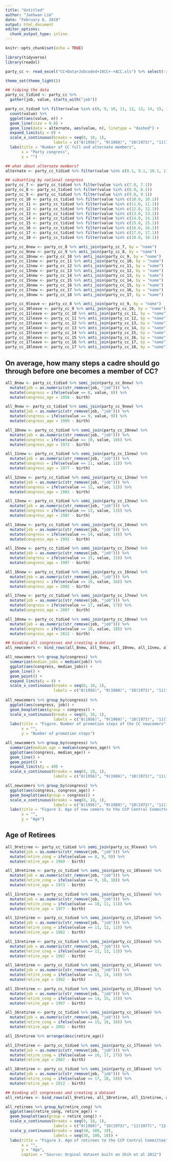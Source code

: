 ```yaml
---
title: "Untitled"
author: "Jaehwan Lim"
date: "February 6, 2019"
output: html_document
editor_options: 
  chunk_output_type: inline
---
```


```r
knitr::opts_chunk$set(echo = TRUE)
```

```r
library(tidyverse)
library(readxl)

party_cc <- read_excel("CC+Data+Jobcoded+18CC+-+ACC.xls") %>% select(-id) %>% rename(purgede = pursede, march = lmarch)

theme_set(theme_light())
```

```r
## tidying the data 
party_cc_tidied <- party_cc %>% 
  gather(job, value, starts_with("job")) 

party_cc_tidied %>% filter(value %in% c(8, 9, 10, 11, 12, 13, 14, 15, 16, 17, 18)) %>% 
  count(value) %>% 
  ggplot(aes(value, n)) +
  geom_line(size = 0.8) + 
  geom_line(data = alternate, aes(value, n), linetype = "dashed") +
  expand_limits(y = 0) +
  scale_x_continuous(breaks = seq(8, 18, 1), 
                     labels = c("8(1956)", "9(1969)", "10(1973)", "11(1977)", "12(1982)", "13(1987)", "14(1992)", "15(1997)", "16(2002)", "17(2007)", "18(2012)")) + 
  labs(title = "Number of CC full and alternate members", 
       x = "Party congress", 
       y = "")

## what about alternate members?
alternate <- party_cc_tidied %>% filter(value %in% c(8.1, 9.1, 10.1, 11.1, 12.1, 13.1, 14.1, 15.1, 16.1, 17.1, 18.1)) %>% count(value)

```

```r
## subsetting by national congress
party_cc_7 <- party_cc_tidied %>% filter(value %in% c(7.0, 7.1))
party_cc_8 <- party_cc_tidied %>% filter(value %in% c(8.0, 8.1)) 
party_cc_9 <- party_cc_tidied %>% filter(value %in% c(9.0, 9.1))
party_cc_10 <- party_cc_tidied %>% filter(value %in% c(10.0, 10.1))
party_cc_11 <- party_cc_tidied %>% filter(value %in% c(11.0, 11.1))
party_cc_12 <- party_cc_tidied %>% filter(value %in% c(12.0, 12.1))
party_cc_13 <- party_cc_tidied %>% filter(value %in% c(13.0, 13.1))
party_cc_14 <- party_cc_tidied %>% filter(value %in% c(14.0, 14.1))
party_cc_15 <- party_cc_tidied %>% filter(value %in% c(15.0, 15.1))
party_cc_16 <- party_cc_tidied %>% filter(value %in% c(16.0, 16.1))
party_cc_17 <- party_cc_tidied %>% filter(value %in% c(17.0, 17.1))
party_cc_18 <- party_cc_tidied %>% filter(value %in% c(18.0, 18.1))

party_cc_8new <- party_cc_8 %>% anti_join(party_cc_7, by = "name")
party_cc_9new <- party_cc_9 %>% anti_join(party_cc_8, by = "name")
party_cc_10new <- party_cc_10 %>% anti_join(party_cc_9, by = "name")
party_cc_11new <- party_cc_11 %>% anti_join(party_cc_10, by = "name")
party_cc_12new <- party_cc_12 %>% anti_join(party_cc_11, by = "name")
party_cc_13new <- party_cc_13 %>% anti_join(party_cc_12, by = "name")
party_cc_14new <- party_cc_14 %>% anti_join(party_cc_13, by = "name")
party_cc_15new <- party_cc_15 %>% anti_join(party_cc_14, by = "name")
party_cc_16new <- party_cc_16 %>% anti_join(party_cc_15, by = "name")
party_cc_17new <- party_cc_17 %>% anti_join(party_cc_16, by = "name")
party_cc_18new <- party_cc_18 %>% anti_join(party_cc_17, by = "name")

party_cc_9leave <- party_cc_8 %>% anti_join(party_cc_9, by = "name") 
party_cc_10leave <- party_cc_9 %>% anti_join(party_cc_10, by = "name") 
party_cc_11leave <- party_cc_10 %>% anti_join(party_cc_11, by = "name")
party_cc_12leave <- party_cc_11 %>% anti_join(party_cc_12, by = "name")
party_cc_13leave <- party_cc_12 %>% anti_join(party_cc_13, by = "name")
party_cc_14leave <- party_cc_13 %>% anti_join(party_cc_14, by = "name")
party_cc_15leave <- party_cc_14 %>% anti_join(party_cc_15, by = "name")
party_cc_16leave <- party_cc_15 %>% anti_join(party_cc_16, by = "name")
party_cc_17leave <- party_cc_16 %>% anti_join(party_cc_17, by = "name")
party_cc_18leave <- party_cc_17 %>% anti_join(party_cc_18, by = "name")

```

## On average, how many steps a cadre should go through before one becomes a member of CC?
```r
all_8new <- party_cc_tidied %>% semi_join(party_cc_8new) %>% 
  mutate(job = as.numeric(str_remove(job, "job"))) %>% 
  mutate(congress = ifelse(value == 8, value, 8)) %>% 
  mutate(congress_age = 1956 - birth)

all_9new <- party_cc_tidied %>% semi_join(party_cc_9new) %>% 
  mutate(job = as.numeric(str_remove(job, "job"))) %>% 
  mutate(congress = ifelse(value == 9, value, 9)) %>% 
  mutate(congress_age = 1969 - birth)

all_10new <- party_cc_tidied %>% semi_join(party_cc_10new) %>% 
  mutate(job = as.numeric(str_remove(job, "job"))) %>% 
  mutate(congress = ifelse(value == 10, value, 10)) %>% 
  mutate(congress_age = 1973 - birth)

all_11new <- party_cc_tidied %>% semi_join(party_cc_11new) %>% 
  mutate(job = as.numeric(str_remove(job, "job"))) %>% 
  mutate(congress = ifelse(value == 11, value, 11)) %>% 
  mutate(congress_age = 1977 - birth)

all_12new <- party_cc_tidied %>% semi_join(party_cc_12new) %>% 
  mutate(job = as.numeric(str_remove(job, "job"))) %>% 
  mutate(congress = ifelse(value == 12, value, 12)) %>% 
  mutate(congress_age = 1982 - birth)

all_13new <- party_cc_tidied %>% semi_join(party_cc_13new) %>% 
  mutate(job = as.numeric(str_remove(job, "job"))) %>% 
  mutate(congress = ifelse(value == 13, value, 13)) %>% 
  mutate(congress_age = 1987 - birth)

all_14new <- party_cc_tidied %>% semi_join(party_cc_14new) %>% 
  mutate(job = as.numeric(str_remove(job, "job"))) %>% 
  mutate(congress = ifelse(value == 14, value, 14)) %>% 
  mutate(congress_age = 1992 - birth)

all_15new <- party_cc_tidied %>% semi_join(party_cc_15new) %>% 
  mutate(job = as.numeric(str_remove(job, "job"))) %>% 
  mutate(congress = ifelse(value == 15, value, 15)) %>% 
  mutate(congress_age = 1997 - birth)

all_16new <- party_cc_tidied %>% semi_join(party_cc_16new) %>% 
  mutate(job = as.numeric(str_remove(job, "job"))) %>% 
  mutate(congress = ifelse(value == 16, value, 16)) %>% 
  mutate(congress_age = 2002 - birth)

all_17new <- party_cc_tidied %>% semi_join(party_cc_17new) %>% 
  mutate(job = as.numeric(str_remove(job, "job"))) %>% 
  mutate(congress = ifelse(value == 17, value, 17)) %>% 
  mutate(congress_age = 2007 - birth)

all_18new <- party_cc_tidied %>% semi_join(party_cc_18new) %>% 
  mutate(job = as.numeric(str_remove(job, "job"))) %>% 
  mutate(congress = ifelse(value == 18, value, 18)) %>% 
  mutate(congress_age = 2012 - birth)

## binding all congresses and creating a dataset
all_newcomers <- bind_rows(all_8new, all_9new, all_10new, all_11new, all_12new, all_13new, all_14new, all_15new, all_16new, all_17new, all_18new)

all_newcomers %>% group_by(congress) %>% 
  summarize(median_jobs = median(job)) %>% 
  ggplot(aes(congress, median_jobs)) +
  geom_line() +
  geom_point() +
  expand_limits(y = 4) +
  scale_x_continuous(breaks = seq(8, 18, 1), 
                     labels = c("8(1956)", "9(1969)", "10(1973)", "11(1977)", "12(1982)", "13(1987)", "14(1992)", "15(1997)", "16(2002)", "17(2007)", "18(2012)"))
  
all_newcomers %>% group_by(congress) %>%
  ggplot(aes(congress, job)) +
  geom_boxplot(aes(group = congress)) + 
  scale_x_continuous(breaks = seq(8, 18, 1), 
                     labels = c("8(1956)", "9(1969)", "10(1973)", "11(1977)", "12(1982)", "13(1987)", "14(1992)", "15(1997)", "16(2002)", "17(2007)", "18(2012)")) +
  labs(title = "Figure. Number of promotion steps of the CC newcomers", 
       x = "", 
       y = "Number of promotion steps")

all_newcomers %>% group_by(congress) %>% 
  summarize(median_age = median(congress_age)) %>% 
  ggplot(aes(congress, median_age)) +
  geom_line() +
  geom_point() +
  expand_limits(y = 40) +
  scale_x_continuous(breaks = seq(8, 18, 1), 
                     labels = c("8(1956)", "9(1969)", "10(1973)", "11(1977)", "12(1982)", "13(1987)", "14(1992)", "15(1997)", "16(2002)", "17(2007)", "18(2012)"))

all_newcomers %>% group_by(congress) %>% 
  ggplot(aes(congress, congress_age)) +
  geom_boxplot(aes(group = congress)) + 
  scale_x_continuous(breaks = seq(8, 18, 1), 
                     labels = c("8(1956)", "9(1969)", "10(1973)", "11(1977)", "12(1982)", "13(1987)", "14(1992)", "15(1997)", "16(2002)", "17(2007)", "18(2012)")) +
  labs(title = "Figure 3. Age of new comers to the CCP Central Committee", 
       x = "", 
       y = "Age")

```
## Age of Retirees 
```r
all_9retiree <- party_cc_tidied %>% semi_join(party_cc_9leave) %>% 
  mutate(job = as.numeric(str_remove(job, "job"))) %>% 
  mutate(retire_cong = ifelse(value == 8, 9, 9)) %>% 
  mutate(retire_age = 1969 - birth)

all_10retiree <- party_cc_tidied %>% semi_join(party_cc_10leave) %>% 
  mutate(job = as.numeric(str_remove(job, "job"))) %>% 
  mutate(retire_cong = ifelse(value == 9, 10, 10)) %>% 
  mutate(retire_age = 1973 - birth)

all_11retiree <- party_cc_tidied %>% semi_join(party_cc_11leave) %>% 
  mutate(job = as.numeric(str_remove(job, "job"))) %>% 
  mutate(retire_cong = ifelse(value == 10, 11, 11)) %>% 
  mutate(retire_age = 1977 - birth)

all_12retiree <- party_cc_tidied %>% semi_join(party_cc_12leave) %>% 
  mutate(job = as.numeric(str_remove(job, "job"))) %>% 
  mutate(retire_cong = ifelse(value == 11, 12, 12)) %>% 
  mutate(retire_age = 1982 - birth)

all_13retiree <- party_cc_tidied %>% semi_join(party_cc_13leave) %>% 
  mutate(job = as.numeric(str_remove(job, "job"))) %>% 
  mutate(retire_cong = ifelse(value == 12, 13, 13)) %>% 
  mutate(retire_age = 1987 - birth)

all_14retiree <- party_cc_tidied %>% semi_join(party_cc_14leave) %>% 
  mutate(job = as.numeric(str_remove(job, "job"))) %>% 
  mutate(retire_cong = ifelse(value == 13, 14, 14)) %>% 
  mutate(retire_age = 1992 - birth)

all_15retiree <- party_cc_tidied %>% semi_join(party_cc_15leave) %>% 
  mutate(job = as.numeric(str_remove(job, "job"))) %>% 
  mutate(retire_cong = ifelse(value == 14, 15, 15)) %>% 
  mutate(retire_age = 1997 - birth)

all_16retiree <- party_cc_tidied %>% semi_join(party_cc_16leave) %>% 
  mutate(job = as.numeric(str_remove(job, "job"))) %>% 
  mutate(retire_cong = ifelse(value == 15, 16, 16)) %>% 
  mutate(retire_age = 2002 - birth)

all_15retiree %>% arrange(desc(retire_age))

all_17retiree <- party_cc_tidied %>% semi_join(party_cc_17leave) %>% 
  mutate(job = as.numeric(str_remove(job, "job"))) %>% 
  mutate(retire_cong = ifelse(value == 16, 17, 17)) %>% 
  mutate(retire_age = 2007 - birth)

all_18retiree <- party_cc_tidied %>% semi_join(party_cc_18leave) %>% 
  mutate(job = as.numeric(str_remove(job, "job"))) %>% 
  mutate(retire_cong = ifelse(value == 17, 18, 18)) %>% 
  mutate(retire_age = 2012 - birth)

## binding all congresses and creating a dataset
all_retirees <- bind_rows(all_9retiree, all_10retiree, all_11retiree, all_12retiree, all_13retiree, all_14retiree, all_15retiree, all_16retiree, all_17retiree, all_18retiree)

all_retirees %>% group_by(retire_cong) %>% 
  ggplot(aes(retire_cong, retire_age)) +
  geom_boxplot(aes(group = retire_cong)) + 
  scale_x_continuous(breaks = seq(9, 18, 1), 
                     labels = c("9(1969)", "10(1973)", "11(1977)", "12(1982)", "13(1987)", "14(1992)", "15(1997)", "16(2002)", "17(2007)", "18(2012)")) +
  scale_y_continuous(breaks = seq(30, 100, 10), 
                     labels = seq(30, 100, 10)) +
  labs(title = "Figure 3. Age of retirees to the CCP Central Committee", 
       x = "", 
       y = "Age", 
       caption = "Source: Orginal dataset built on Shih et al 2012")

```

